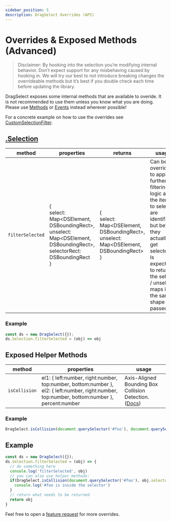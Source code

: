 ```yaml
---
sidebar_position: 5
description: DragSelect Overrides (API)
---
```


# Overrides & Exposed Methods (Advanced)

> Disclaimer: By hooking into the selection you’re modifying internal behavior. Don’t expect support for any misbehaving caused by hooking in. We will try our best to not introduce breaking changes the overrideable methods but it’s best if you double check each time before updating the library.

DragSelect exposes some internal methods that are available to overide. It is not recommended to use them unless you know what you are doing. Please use [Methods](Methods) or [Events](Events) instead wherever possible!

For a concrete example on how to use the overrides see [CustomSelectionFilter](/docs/guided-examples/Custom-Selection-Filter-Override).

## [.Selection](https://github.com/ThibaultJanBeyer/DragSelect/blob/master/DragSelect/src/modules/Selection.js)
| method | properties | returns | usage |
|--- |--- |--- |--- |
| `filterSelected` | {<br/>select: Map<DSElement, DSBoundingRect>,<br/>unselect: Map<DSElement, DSBoundingRect>,<br/>selectorRect: DSBoundingRect<br/>} | {<br/>select: Map<DSElement, DSBoundingRect>,<br/>unselect: Map<DSElement, DSBoundingRect><br/>} | Can be overridden to apply further filtering logic after the items to select are identified but before they actually get selected. Is expected to return the select / unselect maps in the same shape as passed in

### Example

```js
const ds = new DragSelect({});
ds.Selection.filterSelected = (obj) => obj
```

## Exposed Helper Methods
| method | properties | usage |
|--- |--- |--- |
| `isCollision` | el1: { left:number, right:number, top:number, bottom:number }, el2: { left:number, right:number, top:number, bottom:number }, percent:number | Axis-Aligned Bounding Box Collision Detection. ([Docs](https://github.com/ThibaultJanBeyer/DragSelect/tree/master/DragSelect/src/methods/isCollision.js#L3))

### Example

```js
DragSelect.isCollision(document.querySelector('#foo'), document.querySelector('#bar'), 1)
```

## Example

```js
const ds = new DragSelect({});
ds.Selection.filterSelected = (obj) => {
  // do something here
  console.log('filterSelected', obj)
  // you can also use helper methods:
  if(DragSelect.isCollision(document.querySelector('#foo'), obj.selectorRect, 1)) {
    console.log('#foo is inside the selector')
  }
  // return what needs to be returned
  return obj
}
```

Feel free to open a [feature request](https://github.com/ThibaultJanBeyer/DragSelect/issues/new?assignees=&labels=&template=feature_request.md) for more overrides.
